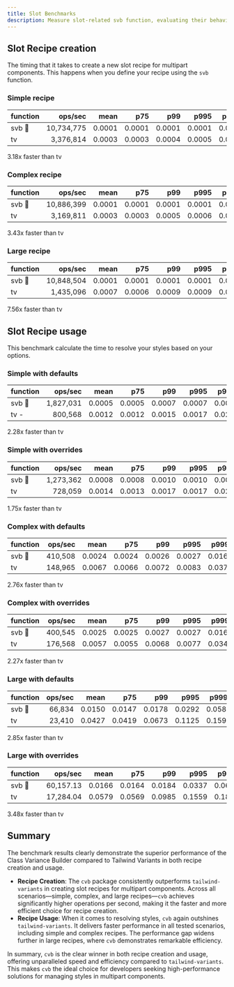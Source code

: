 ```yaml
---
title: Slot Benchmarks
description: Measure slot-related svb function, evaluating their behavior under various conditions.
---
```


## Slot Recipe creation

The timing that it takes to create a new slot recipe for multipart components. This happens when you define your recipe using the `svb` function.

### Simple recipe

| function |    ops/sec |   mean |    p75 |    p99 |   p995 |  p999  |    rme |    samples |
| -------- | ---------: | -----: | -----: | -----: | -----: | :----: | -----: | ---------: |
| svb 🥇   | 10,734,775 | 0.0001 | 0.0001 | 0.0001 | 0.0001 | 0.0002 | ±0.08% | 32,204,328 |
| tv       |  3,376,814 | 0.0003 | 0.0003 | 0.0004 | 0.0005 | 0.0007 | ±0.54% | 10,130,443 |

3.18x faster than tv

### Complex recipe

| function |    ops/sec |   mean |    p75 |    p99 |   p995 |  p999  |    rme |    samples |
| -------- | ---------: | -----: | -----: | -----: | -----: | :----: | -----: | ---------: |
| svb 🥇   | 10,886,399 | 0.0001 | 0.0001 | 0.0001 | 0.0001 | 0.0002 | ±0.08% | 32,659,199 |
| tv       |  3,169,811 | 0.0003 | 0.0003 | 0.0005 | 0.0006 | 0.0007 | ±0.47% |  9,509,435 |

3.43x faster than tv

### Large recipe

| function |    ops/sec |   mean |    p75 |    p99 |   p995 |  p999  |    rme |    samples |
| -------- | ---------: | -----: | -----: | -----: | -----: | :----: | -----: | ---------: |
| svb 🥇   | 10,848,504 | 0.0001 | 0.0001 | 0.0001 | 0.0001 | 0.0002 | ±0.08% | 32,545,514 |
| tv       |  1,435,096 | 0.0007 | 0.0006 | 0.0009 | 0.0009 | 0.0021 | ±0.40% |  4,305,289 |

7.56x faster than tv

## Slot Recipe usage

This benchmark calculate the time to resolve your styles based on your options.

### Simple with defaults

| function |   ops/sec |   mean |    p75 |    p99 |   p995 |  p999  |    rme |   samples |
| -------- | --------: | -----: | -----: | -----: | -----: | :----: | -----: | --------: |
| svb 🥇   | 1,827,031 | 0.0005 | 0.0005 | 0.0007 | 0.0007 | 0.0019 | ±0.37% | 5,481,094 |
| tv -     |   800,568 | 0.0012 | 0.0012 | 0.0015 | 0.0017 | 0.0211 | ±0.66% | 2,401,706 |

2.28x faster than tv

### Simple with overrides

| function |   ops/sec |   mean |    p75 |    p99 |   p995 |  p999  |    rme |   samples |
| -------- | --------: | -----: | -----: | -----: | -----: | :----: | -----: | --------: |
| svb 🥇   | 1,273,362 | 0.0008 | 0.0008 | 0.0010 | 0.0010 | 0.0049 | ±0.08% | 3,820,087 |
| tv       |   728,059 | 0.0014 | 0.0013 | 0.0017 | 0.0017 | 0.0208 | ±0.90% | 2,184,180 |

1.75x faster than tv

### Complex with defaults

| function | ops/sec |   mean |    p75 |    p99 |   p995 |  p999  |    rme |   samples |
| -------- | ------: | -----: | -----: | -----: | -----: | :----: | -----: | --------: |
| svb 🥇   | 410,508 | 0.0024 | 0.0024 | 0.0026 | 0.0027 | 0.0164 | ±0.31% | 1,231,527 |
| tv       | 148,965 | 0.0067 | 0.0066 | 0.0072 | 0.0083 | 0.0375 | ±0.16% |   446,898 |

2.76x faster than tv

### Complex with overrides

| function | ops/sec |   mean |    p75 |    p99 |   p995 |  p999  |    rme |   samples |
| -------- | ------: | -----: | -----: | -----: | -----: | :----: | -----: | --------: |
| svb 🥇   | 400,545 | 0.0025 | 0.0025 | 0.0027 | 0.0027 | 0.0168 | ±0.12% | 1,201,637 |
| tv       | 176,568 | 0.0057 | 0.0055 | 0.0068 | 0.0077 | 0.0348 | ±0.17% |   529,706 |

2.27x faster than tv

### Large with defaults

| function | ops/sec |   mean |    p75 |    p99 |   p995 |  p999  |    rme | samples |
| -------- | ------: | -----: | -----: | -----: | -----: | :----: | -----: | ------: |
| svb 🥇   |  66,834 | 0.0150 | 0.0147 | 0.0178 | 0.0292 | 0.0583 | ±0.14% |  200504 |
| tv       |  23,410 | 0.0427 | 0.0419 | 0.0673 | 0.1125 | 0.1597 | ±0.47% |   70232 |

2.85x faster than tv

### Large with overrides

| function |   ops/sec |   mean |    p75 |    p99 |   p995 |  p999  |    rme | samples |
| -------- | --------: | -----: | -----: | -----: | -----: | :----: | -----: | ------: |
| svb 🥇   | 60,157.13 | 0.0166 | 0.0164 | 0.0184 | 0.0337 | 0.0620 | ±0.13% |  180472 |
| tv       | 17,284.04 | 0.0579 | 0.0569 | 0.0985 | 0.1559 | 0.1823 | ±0.19% |   51853 |

3.48x faster than tv

## Summary

The benchmark results clearly demonstrate the superior performance of the Class Variance Builder compared to Tailwind Variants in both recipe creation and usage.

- **Recipe Creation**: The `cvb` package consistently outperforms `tailwind-variants` in creating slot recipes for multipart components. Across all scenarios—simple, complex, and large recipes—`cvb` achieves significantly higher operations per second, making it the faster and more efficient choice for recipe creation.
- **Recipe Usage**: When it comes to resolving styles, `cvb` again outshines `tailwind-variants`. It delivers faster performance in all tested scenarios, including simple and complex recipes. The performance gap widens further in large recipes, where `cvb` demonstrates remarkable efficiency.

In summary, `cvb` is the clear winner in both recipe creation and usage, offering unparalleled speed and efficiency compared to `tailwind-variants`. This makes `cvb` the ideal choice for developers seeking high-performance solutions for managing styles in multipart components.
